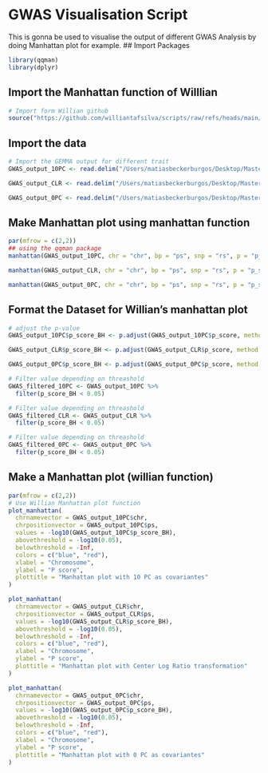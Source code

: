 # GWAS Visualisation Script

This is gonna be used to visualise the output of different GWAS Analysis by doing Manhattan plot for example.
## Import Packages
```r
library(qqman)
library(dplyr)
```


## Import the Manhattan function of Willlian
```r
# Import form Willian github
source("https://github.com/williantafsilva/scripts/raw/refs/heads/main/function-plot_manhattan.R")
```

## Import the data
```r
# Import the GEMMA output for different trait
GWAS_output_10PC <- read.delim("/Users/matiasbeckerburgos/Desktop/Master_in_Bioinformatics/Master_Thesis/Hawaiian_feral_Chicken_Microbiome/Analysis/GWAS/RICHNESS/cc5k.autosomes.selectFERAL.renamesamples.minimize.Richness_without_loc_GWAS-job9210733.assoc.txt")

GWAS_output_CLR <- read.delim("/Users/matiasbeckerburgos/Desktop/Master_in_Bioinformatics/Master_Thesis/Hawaiian_feral_Chicken_Microbiome/Analysis/GWAS/RICHNESS/cc5k.autosomes.selectFERAL.renamesamples.minimize.Richness_without_loc_GWAS-job9210032.assoc.txt")

GWAS_output_0PC <- read.delim("/Users/matiasbeckerburgos/Desktop/Master_in_Bioinformatics/Master_Thesis/Hawaiian_feral_Chicken_Microbiome/Analysis/GWAS/RICHNESS/cc5k.autosomes.selectFERAL.renamesamples.minimize.Richness_without_loc_GWAS-job9210164.assoc.txt")

```

## Make Manhattan plot using manhattan function
```r
par(mfrow = c(2,2))
## using the qqman package
manhattan(GWAS_output_10PC, chr = "chr", bp = "ps", snp = "rs", p = "p_score", logp = TRUE)

manhattan(GWAS_output_CLR, chr = "chr", bp = "ps", snp = "rs", p = "p_score", logp = TRUE)

manhattan(GWAS_output_0PC, chr = "chr", bp = "ps", snp = "rs", p = "p_score", logp = TRUE)
```

## Format the Dataset for Willian's manhattan plot
```r
# adjust the p-value
GWAS_output_10PC$p_score_BH <- p.adjust(GWAS_output_10PC$p_score, method = "BH")

GWAS_output_CLR$p_score_BH <- p.adjust(GWAS_output_CLR$p_score, method = "BH")

GWAS_output_0PC$p_score_BH <- p.adjust(GWAS_output_0PC$p_score, method = "BH")

# Filter value depending on threashold
GWAS_filtered_10PC <- GWAS_output_10PC %>%
  filter(p_score_BH < 0.05)

# Filter value depending on threashold
GWAS_filtered_CLR <- GWAS_output_CLR %>%
  filter(p_score_BH < 0.05)

# Filter value depending on threashold
GWAS_filtered_0PC <- GWAS_output_0PC %>%
  filter(p_score_BH < 0.05)
```

## Make a Manhattan plot (willian function)
```r
par(mfrow = c(2,2))
# Use Willian Manhattan plot function
plot_manhattan(
  chrnamevector = GWAS_output_10PC$chr,
  chrpositionvector = GWAS_output_10PC$ps,
  values = -log10(GWAS_output_10PC$p_score_BH),
  abovethreshold = -log10(0.05),
  belowthreshold = -Inf,
  colors = c("blue", "red"),
  xlabel = "Chromosome",
  ylabel = "P score",
  plottitle = "Manhattan plot with 10 PC as covariantes"
)

plot_manhattan(
  chrnamevector = GWAS_output_CLR$chr,
  chrpositionvector = GWAS_output_CLR$ps,
  values = -log10(GWAS_output_CLR$p_score_BH),
  abovethreshold = -log10(0.05),
  belowthreshold = -Inf,
  colors = c("blue", "red"),
  xlabel = "Chromosome",
  ylabel = "P score",
  plottitle = "Manhattan plot with Center Log Ratio transformation"
)

plot_manhattan(
  chrnamevector = GWAS_output_0PC$chr,
  chrpositionvector = GWAS_output_0PC$ps,
  values = -log10(GWAS_output_0PC$p_score_BH),
  abovethreshold = -log10(0.05),
  belowthreshold = -Inf,
  colors = c("blue", "red"),
  xlabel = "Chromosome",
  ylabel = "P score",
  plottitle = "Manhattan plot with 0 PC as covariantes"
)
```